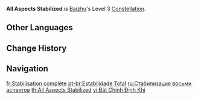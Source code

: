 {{Constellation Infobox
|image         = Constellation All Aspects Stabilized.png
|character     = Baizhu
|level         = 3
|description   = Increases the Level of [[Holistic Revivification]] by 3.<br>Maximum upgrade level is 15.
|utility1      = Talent Level Increase
|utility2      = Elemental Burst Level Increase
}}
'''All Aspects Stabilized''' is [[Baizhu]]'s Level 3 [[Constellation]].

==Other Languages==
{{Other Languages
|en        = All Aspects Stabilized
|zhs       = 八正定气
|zhs_rm    = Bāzhèng Dìngqì
|zht       = 八正定氣
|zht_rm    = Bāzhèng Dìngqì
|zh_tl     = 
|ja        = 八正之気
|ja_rm     = Hasshou no Ki{{assumed}}
|ja_tl     = 
|ko        = 기운 안정
|ko_tl     = Energy Stabilization
|es        = Homeostasis omnímoda
|es_tl     = All-Encompassing Homeostasis
|fr        = Stabilisation complète
|fr_tl     = Complete Stabilization
|ru        = Стабилизация восьми аспектов
|ru_tl     = Stabilization of Eight Aspects
|th        = All Aspects Stabilized
|vi        = Bát Chính Định Khí
|vi_tl     = 
|de        = Alle Symptome stabilisiert
|de_tl     = All symptoms Stabilized
|id        = All Aspects Stabilized
|pt        = Estabilidade Total
|pt_tl     = 
|tr        = Tüm Değerler Stabil
|tr_tl     = All Aspects Stable
|it        = Tutti gli aspetti stabilizzati
|it_tl     = 
}}

==Change History==
{{Change History|3.6}}

==Navigation==
{{Talent Navbox|Baizhu}}

[[fr:Stabilisation complète]]
[[pt-br:Estabilidade Total]]
[[ru:Стабилизация восьми аспектов]]
[[th:All Aspects Stabilized]]
[[vi:Bát Chính Định Khí]]